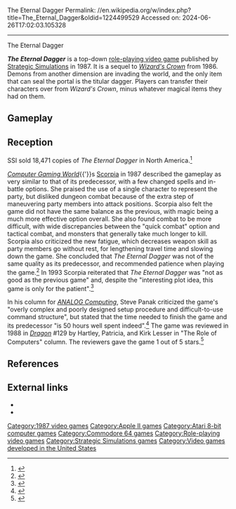 The Eternal Dagger
Permalink: //en.wikipedia.org/w/index.php?title=The_Eternal_Dagger&oldid=1224499529
Accessed on: 2024-06-26T17:02:03.105328



------
The Eternal Dagger
{{Short description|1987 video game}}
{{Infobox video game
|title = The Eternal Dagger
|image = The Eternal Dagger Coverart.png
|caption = 
|developer = [[Strategic Simulations]]
|publisher = [[Strategic Simulations]]
|designer = Paul Murray<br>Victor Penman
|series = 
|engine = 
|released = 1987
|genre = [[Role-playing video game|Role-playing]]
|modes = [[Single-player]]
|platforms = [[Apple II series|Apple II]], [[Atari 8-bit]], [[Commodore 64]]
}}

'''''The Eternal Dagger''''' is a top-down [[role-playing video game]] published by [[Strategic Simulations]] in 1987. It is a sequel to ''[[Wizard's Crown]]'' from 1986. Demons from another dimension are invading the world, and the only item that can seal the portal is the titular dagger. Players can transfer their characters over from ''Wizard's Crown'', minus whatever magical items they had on them.

==Gameplay==
{{Empty section|date=February 2023}}

==Reception==
SSI sold 18,471 copies of ''The Eternal Dagger'' in North America.<ref name="maher20160318">{{cite web | url=http://www.filfre.net/2016/03/opening-the-gold-box-part-3-from-tabletop-to-desktop/ | title=Opening the Gold Box, Part 3: From Tabletop to Desktop | publisher=The Digital Antiquarian | date=2016-03-18 | accessdate=19 March 2016 | author=Maher, Jimmy}}</ref>

''[[Computer Gaming World]]''{{'}}s [[Scorpia (journalist)|Scorpia]] in 1987 described the gameplay as very similar to that of its predecessor, with a few changed spells and in-battle options. She praised the use of a single character to represent the party, but disliked dungeon combat because of the extra step of maneuvering party members into attack positions. Scorpia also felt the game did not have the same balance as the previous, with magic being a much more effective option overall. She also found combat to be more difficult, with wide discrepancies between the "quick combat" option and tactical combat, and monsters that generally take much longer to kill. Scorpia also criticized the new fatigue, which decreases weapon skill as party members go without rest, for lengthening travel time and slowing down the game. She concluded that ''The Eternal Dagger'' was not of the same quality as its predecessor, and recommended patience when playing the game.<ref name = "CGW">{{Cite magazine | date = October 1987 | author = Scorpia | magazine = [[Computer Gaming World]] | url=http://www.cgwmuseum.org/galleries/index.php?year=1987&pub=2&id=40 | title = The Eternal Dagger  | pages = 46–47 }}</ref> In 1993 Scorpia reiterated that ''The Eternal Dagger'' was "not as good as the previous game" and, despite the "interesting plot idea, this game is only for the patient".<ref name="scorpia199310">{{cite magazine | url=http://www.cgwmuseum.org/galleries/index.php?year=1993&pub=2&id=111 | title=Scorpia's Magic Scroll Of Games | magazine=Computer Gaming World | date=October 1993 | accessdate=25 March 2016 | author=Scorpia | pages=34–50}}</ref> 

In his column for ''[[ANALOG Computing]]'', Steve Panak criticized the game's "overly complex and poorly designed setup procedure and difficult-to-use command structure", but stated that the time needed to finish the game and its predecessor "is 50 hours well spent indeed".<ref name="panak198809">{{cite news | url=http://www.atarimagazines.com/analog/issue64/panak.php | title=Panak Strikes | work=ANALOG Computing | date=September 1988 | accessdate=30 January 2015 | author=Panak, Steve | pages=83}}</ref> The game was reviewed in 1988 in ''[[Dragon (magazine)|Dragon]]'' #129 by Hartley, Patricia, and Kirk Lesser in "The Role of Computers" column. The reviewers gave the game 1{{frac|1|2}} out of 5 stars.<ref name="Dragon129">{{cite journal
|title=The Role of Computers
|last1=Lesser|last2=Lesser|last3=Lesser|first1=Hartley|first2=Patricia|first3=Kirk
|journal=Dragon
|issue=129
|date=January 1988
|pages=32–42}}</ref>

==References==
{{reflist}}

==External links==
*{{atarimania|id=1882}}
*{{lemon64 game|id=3856|name=The Eternal Dagger}}

{{DEFAULTSORT:Eternal Dagger, The}}
[[Category:1987 video games]]
[[Category:Apple II games]]
[[Category:Atari 8-bit computer games]]
[[Category:Commodore 64 games]]
[[Category:Role-playing video games]]
[[Category:Strategic Simulations games]]
[[Category:Video games developed in the United States]]